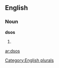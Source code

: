 ==English==

===Noun===
'''dsos'''

# {{plural of|[[dso]]}}

[[Category:English plurals]]

[[ar:dsos]]